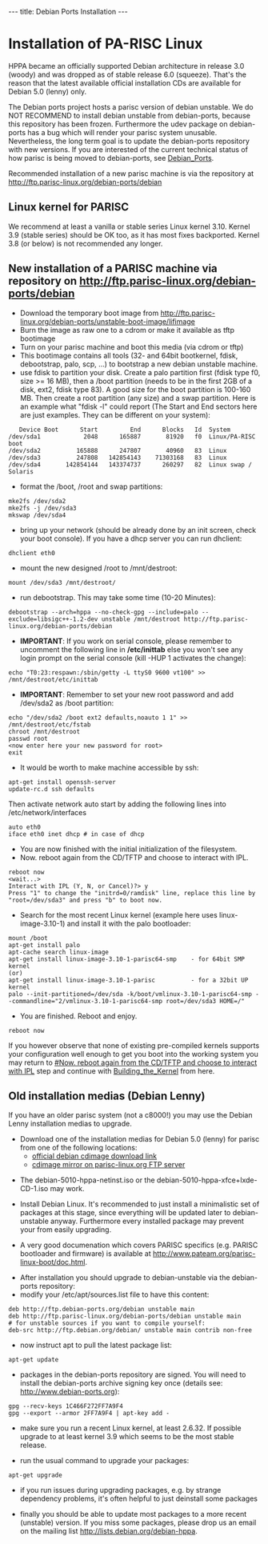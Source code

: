 ---
title: Debian Ports Installation
---

= Installation of PA-RISC Linux  =

HPPA became an officially supported Debian architecture in release 3.0 (woody) and was dropped as of stable release 6.0 (squeeze).
That's the reason that the latest available official installation CDs are available for Debian 5.0 (lenny) only.

The Debian ports project hosts a parisc version of debian unstable.
We do NOT RECOMMEND to install debian unstable from debian-ports, because this repository has been frozen.
Furthermore the udev package on debian-ports has a bug which will render your parisc system unusable.
Nevertheless, the long term goal is to update the debian-ports repository with new versions.
If you are interested of the current technical status of how parisc is being moved to debian-ports, see [http://wiki.parisc-linux.org/Debian_Ports Debian_Ports].

Recommended installation of a new parisc machine is via the repository at http://ftp.parisc-linux.org/debian-ports/debian

== Linux kernel for PARISC ==
We recommend at least a vanilla or stable series Linux kernel 3.10.
Kernel 3.9 (stable series) should be OK too, as it has most fixes backported.
Kernel 3.8 (or below) is not recommended any longer.

== New installation of a PARISC machine via repository on http://ftp.parisc-linux.org/debian-ports/debian ==
* Download the temporary boot image from http://ftp.parisc-linux.org/debian-ports/unstable-boot-image/lifimage
* Burn the image as raw one to a cdrom or make it available as tftp bootimage
* Turn on your parisc machine and boot this media (via cdrom or tftp)
* This bootimage contains all tools (32- and 64bit bootkernel, fdisk, debootstrap, palo, scp, ...) to bootstrap a new debian unstable machine.  
* use fdisk to partition your disk. Create a palo partition first (fdisk type f0, size >= 16 MB), then a /boot partition (needs to be in the first 2GB of a disk, ext2, fdisk type 83). A good size for the boot partition is 100-160 MB. Then create a root partition (any size) and a swap partition. Here is an example what "fdisk -l" could report (The Start and End sectors here are just examples. They can be different on your system):
<pre>
   Device Boot      Start         End      Blocks   Id  System
/dev/sda1            2048      165887       81920   f0  Linux/PA-RISC boot
/dev/sda2          165888      247807       40960   83  Linux
/dev/sda3          247808   142854143    71303168   83  Linux
/dev/sda4       142854144   143374737      260297   82  Linux swap / Solaris
</pre>
* format the /boot, /root and swap partitions:
<pre>
mke2fs /dev/sda2
mke2fs -j /dev/sda3
mkswap /dev/sda4
</pre>
* bring up your network (should be already done by an init screen, check your boot console). If you have a dhcp server you can run dhclient:
<pre>
dhclient eth0
</pre>
* mount the new designed /root to /mnt/destroot:
<pre>
mount /dev/sda3 /mnt/destroot/
</pre>
* run debootstrap. This may take some time (10-20 Minutes):
<pre>
debootstrap --arch=hppa --no-check-gpg --include=palo --exclude=libsigc++-1.2-dev unstable /mnt/destroot http://ftp.parisc-linux.org/debian-ports/debian
</pre>
* '''IMPORTANT''': If you work on serial console, please remember to uncomment the following line in '''/etc/inittab''' else you won't see any login prompt on the serial console (kill -HUP 1 activates the change):
<pre>
echo "T0:23:respawn:/sbin/getty -L ttyS0 9600 vt100" >> /mnt/destroot/etc/inittab
</pre>
* '''IMPORTANT''': Remember to set your new root password and add /dev/sda2 as /boot partition:
<pre>
echo "/dev/sda2 /boot ext2 defaults,noauto 1 1" >> /mnt/destroot/etc/fstab
chroot /mnt/destroot
passwd root
<now enter here your new password for root>
exit
</pre>
* It would be worth to make machine accessible by ssh:
<pre>
apt-get install openssh-server
update-rc.d ssh defaults
</pre>
Then activate network auto start by adding the following lines into /etc/network/interfaces
<pre>
auto eth0
iface eth0 inet dhcp # in case of dhcp
</pre>
* You are now finished with the initial initialization of the filesystem.
* Now. reboot again from the CD/TFTP and choose to interact with IPL.
<pre>
reboot now
<wait...>
Interact with IPL (Y, N, or Cancel)?> y
Press "1" to change the "initrd=0/ramdisk" line, replace this line by "root=/dev/sda3" and press "b" to boot now.
</pre>
* Search for the most recent Linux kernel (example here uses linux-image-3.10-1) and install it with the palo bootloader:
<pre>
mount /boot
apt-get install palo
apt-cache search linux-image
apt-get install linux-image-3.10-1-parisc64-smp    - for 64bit SMP kernel
(or)
apt-get install linux-image-3.10-1-parisc          - for a 32bit UP kernel
palo --init-partitioned=/dev/sda -k/boot/vmlinux-3.10-1-parisc64-smp --commandline="2/vmlinux-3.10-1-parisc64-smp root=/dev/sda3 HOME=/"
</pre>
* You are finished. Reboot and enjoy.
<pre>
reboot now
</pre>
If you however observe that none of existing pre-compiled kernels supports your configuration well enough to get you boot into the working system you may return to [[#Now. reboot again from the CD/TFTP and choose to interact with IPL]] step and continue with [[Building_the_Kernel]] from here.

== Old installation medias (Debian Lenny) ==

If you have an older parisc system (not a c8000!) you may use the Debian Lenny installation medias to upgrade.
 
* Download one of the installation medias for Debian 5.0 (lenny) for parisc from one of the following locations:
** [http://cdimage.debian.org/cdimage/archive/5.0.10/hppa/iso-cd/ official debian cdimage download link]
** [ftp://ftp.parisc-linux.org/debian-ports/lenny-5.0.10-hppa-iso-cd/cdimage.debian.org/ cdimage mirror on parisc-linux.org FTP server]

* The debian-5010-hppa-netinst.iso or the debian-5010-hppa-xfce+lxde-CD-1.iso may work.

* Install Debian Linux. It's recommended to just install a minimalistic set of packages at this stage, since everything will be updated later to debian-unstable anyway. Furthermore every installed package may prevent your from easily upgrading.

* A very good documenation which covers PARISC specifics (e.g. PARISC bootloader and firmware) is available at http://www.pateam.org/parisc-linux-boot/doc.html.

* After installation you should upgrade to debian-unstable via the debian-ports repository:
* modify your /etc/apt/sources.list file to have this content:
<pre>
deb http://ftp.debian-ports.org/debian unstable main
deb http://ftp.parisc-linux.org/debian-ports/debian unstable main
# for unstable sources if you want to compile yourself:
deb-src http://ftp.debian.org/debian/ unstable main contrib non-free  
</pre>

* now instruct apt to pull the latest package list:
<pre>
apt-get update
</pre>

* packages in the debian-ports repository are signed. You will need to install the debian-ports archive signing key once (details see: http://www.debian-ports.org):
<pre>
gpg --recv-keys 1C466F272FF7A9F4
gpg --export --armor 2FF7A9F4 | apt-key add -
</pre>

* make sure you run a recent Linux kernel, at least 2.6.32. If possible upgrade to at least kernel 3.9 which seems to be the most stable release.
 
* run the usual command to upgrade your packages:
<pre>
apt-get upgrade
</pre>

* if you run issues during upgrading packages, e.g. by strange dependency problems, it's often helpful to just deinstall some packages

* finally you should be able to update most packages to a more recent (unstable) version. If you miss some packages, please drop us an email on the mailing list http://lists.debian.org/debian-hppa.
